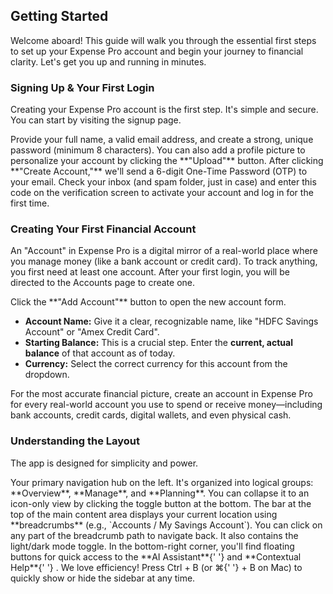 <a id='getting-started'></a>
## <Icon name='rocket' /> Getting Started

Welcome aboard! This guide will walk you through the essential first steps to set up your Expense Pro account and begin your journey to financial clarity. Let's get you up and running in minutes.

<a id='getting-started-signup'></a>
### Signing Up & Your First Login

Creating your Expense Pro account is the first step. It's simple and secure. You can start by visiting the signup page.

<Step number={1} title='Enter Your Details'>
  Provide your full name, a valid email address, and create a strong, unique password (minimum 8
  characters). You can also add a profile picture to personalize your account by clicking the
  **"Upload"** button.
</Step>

<Step number={2} title='Verify Your Email'>
  After clicking **"Create Account,"** we'll send a 6-digit One-Time Password (OTP) to your email.
  Check your inbox (and spam folder, just in case) and enter this code on the verification screen to
  activate your account and log in for the first time.
</Step>

<a id='getting-started-first-account'></a>
### Creating Your First Financial Account

An "Account" in Expense Pro is a digital mirror of a real-world place where you manage money (like a bank account or credit card). To track anything, you first need at least one account. After your first login, you will be directed to the Accounts page to create one.

<Step number={1} title='Open the Account Form'>
  Click the **"Add Account"** button to open the new account form.
</Step>

<Step number={2} title='Define Your Account'>

- **Account Name:** Give it a clear, recognizable name, like "HDFC Savings Account" or "Amex Credit Card".
- **Starting Balance:** This is a crucial step. Enter the **current, actual balance** of that account as of today.
- **Currency:** Select the correct currency for this account from the dropdown.

</Step>

<Alert variant='tip' title='Be Thorough for Accuracy!'>
  For the most accurate financial picture, create an account in Expense Pro for every real-world
  account you use to spend or receive money—including bank accounts, credit cards, digital wallets,
  and even physical cash.
</Alert>

<a id='getting-started-layout'></a>
### Understanding the Layout

The app is designed for simplicity and power.

<Step number={1} title='The Sidebar'>
  Your primary navigation hub on the left. It's organized into logical groups: **Overview**,
  **Manage**, and **Planning**. You can collapse it to an icon-only view by clicking the toggle
  button at the bottom.
</Step>

<Step number={2} title='The Page Header'>
  The bar at the top of the main content area displays your current location using **breadcrumbs**
  (e.g., `Accounts / My Savings Account`). You can click on any part of the breadcrumb path to
  navigate back. It also contains the light/dark mode toggle.
</Step>

<Step number={3} title='Floating Action Buttons'>
  In the bottom-right corner, you'll find floating buttons for quick access to the **AI Assistant**{' '}
  <Icon name='bot' className='inline h-4 w-4' /> and **Contextual Help**{' '}
  <Icon name='lifeBuoy' className='inline h-4 w-4' />.
</Step>

<Step number={4} title='Keyboard Shortcuts'>
  We love efficiency! Press <Keybind>Ctrl</Keybind> + <Keybind>B</Keybind> (or <Keybind>⌘</Keybind>{' '}
  + <Keybind>B</Keybind> on Mac) to quickly show or hide the sidebar at any time.
</Step>
